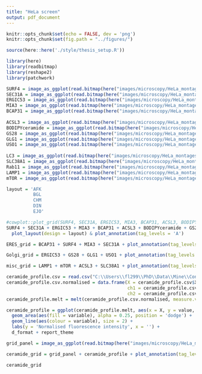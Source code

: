 ```yaml
---
title: "HeLa screen"
output: pdf_document
---
```


```r
knitr::opts_chunk$set(echo = FALSE, dev = 'png')
knitr::opts_chunk$set(fig.path = "../figures/")

source(here::here('./style/thesis_setup.R'))

library(here)
library(readbitmap)
library(reshape2)
library(patchwork)
```

```r
SURF4 = image_as_ggplot(read.bitmap(here("images/microscopy/HeLa_montages/SURF4_grid.png")))
SEC31A = image_as_ggplot(read.bitmap(here("images/microscopy/HeLa_montages/SEC31A_grid.png")))
ERGIC53 = image_as_ggplot(read.bitmap(here("images/microscopy/HeLa_montages/ERGIC53_grid.png")))
MIA3 = image_as_ggplot(read.bitmap(here("images/microscopy/HeLa_montages/MIA3_grid.png")))
BCAP31 = image_as_ggplot(read.bitmap(here("images/microscopy/HeLa_montages/BCAP31_grid.png")))
  
ACSL3 = image_as_ggplot(read.bitmap(here("images/microscopy/HeLa_montages/ACSL3_grid.png")))
BODIPYceramide = image_as_ggplot(read.bitmap(here("images/microscopy/HeLa_montages/C5-ceramide_grid.png")))
GS28 = image_as_ggplot(read.bitmap(here("images/microscopy/HeLa_montages/GS28_grid.png")))
GLG1 = image_as_ggplot(read.bitmap(here("images/microscopy/HeLa_montages/GLG1_grid.png")))
USO1 = image_as_ggplot(read.bitmap(here("images/microscopy/HeLa_montages/USO1_grid.png")))
  
LC3 = image_as_ggplot(read.bitmap(here("images/microscopy/HeLa_montages/LC3_grid.png")))
SLC38A1 = image_as_ggplot(read.bitmap(here("images/microscopy/HeLa_montages/SLC38A1_grid.png")))
Rab11 = image_as_ggplot(read.bitmap(here("images/microscopy/HeLa_montages/RAB11_grid.png")))
LAMP1 = image_as_ggplot(read.bitmap(here("images/microscopy/HeLa_montages/LAMP1_grid.png")))
mTOR = image_as_ggplot(read.bitmap(here("images/microscopy/HeLa_montages/mTOR_grid.png")))

```


```r
layout = 'AFK
          BGL
          CHM
          DIN
          EJO'

#cowplot::plot_grid(SURF4, SEC31A, ERGIC53, MIA3, BCAP31, ACSL3, BODIPYceramide, GS28, GLG1, USO1, LC3, SLC38A1, Rab11, LAMP1, mTOR, ncol = 3, nrow = 5, labels = 'AUTO', byrow = FALSE)
SURF4 + SEC31A + ERGIC53 + MIA3 + BCAP31 + ACSL3 + BODIPYceramide + GS28 + GLG1 + USO1 + LC3 + SLC38A1 + Rab11 + LAMP1 + mTOR +
  plot_layout(design = layout) & plot_annotation(tag_levels = 'A')
```

```r
ERES_grid = BCAP31 + SURF4 + MIA3 + SEC31A + plot_annotation(tag_levels = 'A') + plot_layout(nrow = 2)
```

```r
Golgi_grid = ERGIC53 + GS28 + GLG1 + USO1 + plot_annotation(tag_levels = 'A') + plot_layout(nrow = 2)
```

```r
misc_grid = LAMP1 + mTOR + ACSL3 + SLC38A1 + plot_annotation(tag_levels = 'A') + plot_layout(nrow = 2)
```


```r
ceramide_profile.csv = read.csv("C:\\Users\\fl299\\PhD\\Data\\Mine\\Confocal\\HeLa14_BODIPY-ceramide_TIFs\\intensity_profiles\\WT3_ceramide.tif_profile.csv")
ceramide_profile.csv.normalised = data.frame(X = ceramide_profile.csv$X,
                                             ch1 = ceramide_profile.csv$Value_ch1/max(ceramide_profile.csv$Value_ch1),
                                             ch2 = ceramide_profile.csv$Value_ch2/max(ceramide_profile.csv$Value_ch2))
ceramide_profile.melt = melt(ceramide_profile.csv.normalised, measure.vars = c('ch1', 'ch2'))

ceramide_profile = ggplot(ceramide_profile.melt, aes(x = X, y = value, group = variable)) + 
  geom_area(aes(fill = variable), alpha = 0.25, position = 'dodge') +
  geom_line(aes(colour = variable), size = 2) +
  labs(y = 'Normalised fluorescence intensity', x = '') +
  d_format + report_theme

grid_panel = image_as_ggplot(read.bitmap(here("images/microscopy/HeLa_montages/C5-ceramide_WT_inset_grid.png")))

ceramide_grid = grid_panel + ceramide_profile + plot_annotation(tag_level = 'A')

ceramide_grid
```
